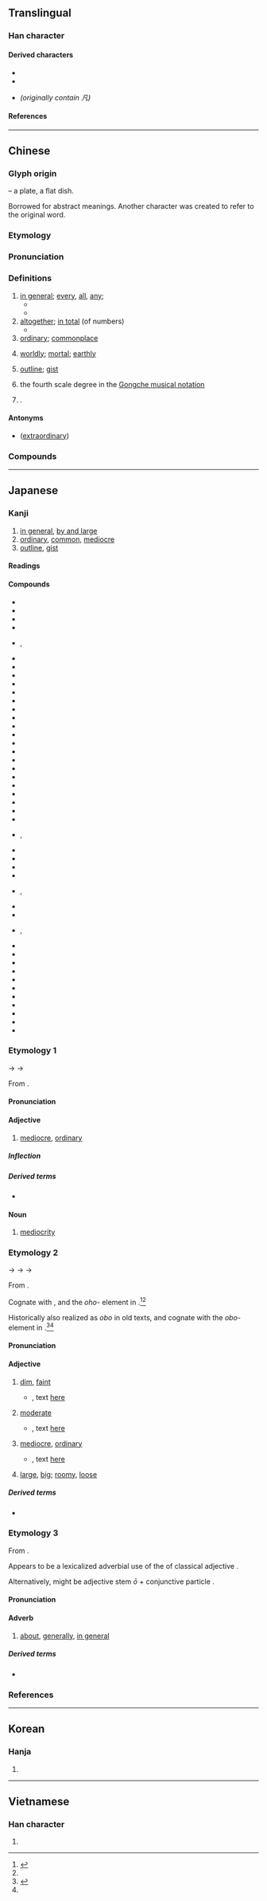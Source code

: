 {{also|几|凢|𠁽|丸|𠔼}}
{{character info}}
==Translingual==
{{stroke order}}

===Han character===
{{Han char|rn=16|rad=几|as=01|sn=3|four=77210|canj=HNI|ids=⿵几丶}}

====Derived characters====
* {{l|mul|[[𠆩]], [[𪞖]], [[㕨]], [[𪢵]], [[𫰉]], [[𭒺]], [[帆]], [[𫶿]], [[忛]], [[汎]], [[䏎]], [[杋]], [[𬂢]], [[𤆘]], [[𤖫]], [[𤜦]], [[㺬]], [[𤬨]], [[𡴉]], [[𥃵]], [[矾]], [[𬗄]], [[舤]], [[舧]], [[䖠]], [[訉]], [[𨈔]], [[軓]], [[𨟱]], [[釩]]([[钒]]), [[𨥵]], [[𠙜]], [[𩖛]], [[𩚑]], [[䭵]], [[𣔗]], [[𢔫]], [[骪]], [[𠔮]], [[𠥷]], [[𬹐]], [[𣋰]], [[𨙮]], [[𩾨]]}}
* {{l|mul|[[𪜠]], [[㞩]], [[竼]], [[芃]], [[𠘻]], [[𭴄]], [[𭃓]], [[𠫨]], [[梵]], [[𤈺]], [[𫷵]], [[𪎒]], [[𩬰]], [[䴟]], [[𠙩]], [[𠙮]], [[𠙱]], [[𮚝]]}}
* {{l|mul|[[風]], [[鳳]]}} ''(originally contain 凡)''

====References====
{{Han ref|kx=0134.020|dkj=01739|dj=0299.100|hdz=10276.030|uh=51E1}}

----

==Chinese==
{{zh-forms}}

===Glyph origin===
{{Han etym}}
{{liushu|p}} – a plate, a flat dish.

Borrowed for abstract meanings. Another character {{och-l|盤}} was created to refer to the original word.

===Etymology===
{{rfe|zh}}

===Pronunciation===
{{zh-pron
|m=fán
|c=faan4
|g=fan4
|h=pfs=fàm;gd=fam2
|j=fan1
|md=huàng
|mn=hoân/zz:hâm/tw:hoān
|mn-t=huang5/huam5/huang6/huam6
|mn-t_note=huang5/huam5 - "ordinary" (huang5 - Shantou, huam5 - Chaozhou); huang6/huam6 - “outline, every, altogether, surname” (huang6 - Shantou, huam6 - Chaozhou)
|w=3ve
|x=fan2
|mc=y
|oc=y
|ma=y
|cat=a,det,adv,pn
}}

===Definitions===
{{zh-hanzi}}

# [[in general]]; [[every]], [[all]], [[any]]; {{n-g|indicates that the statement applies generally, to all cases.}}
#* {{zh-x|凡 為 人子 之 禮：冬 溫 而 夏 凊{qìng}，昏 定 而 晨 省，在 醜夷 不 爭。|'''For all''' sons it is the rule: In winter, to warm [the bed for their parents], and to cool it in summer; in the evening, to adjust everything [for their repose], and to inquire [about their health] in the morning; and, when with their companions, not to quarrel.|ref=Liji}}
#* {{zh-x|凡 被 造 的，沒有 一樣 不是 藉著[着]{zhe} 他 造 的。|Without him was not '''any''' thing made that was made.|ref={{w2|zh|和合本|新標點和合本}} ([[w:Chinese Union Version|Chinese Union Version with New Punctuation]]), {{lang|zh|約翰福音}} (John) 1:3}}
# [[altogether]]; [[in total]] (of numbers)
#* {{zh-x|君 一 位，卿 一 位，大夫 一 位，上士 一 位，中士 一 位，下士 一 位，凡 六 等。| The Ruler again constituted one dignity; the Chief Minister one; the Great Officers one; the Scholars of the First Class one; those of the Middle Class one; and those of the Lowest Class one - '''altogether''' six degrees of dignity.|ref=Mencius}}
# [[ordinary]]; [[commonplace]]
#: {{zh-x|非凡|extraordinary}}
#: {{zh-x|凡人|common people}}
# [[worldly]]; [[mortal]]; [[earthly]]
# {{lb|zh|literary}} [[outline]]; [[gist]]
# {{lb|zh|music}} the fourth scale degree in the [[w:Gongche_notation|Gongche musical notation]]
# {{surname|zh|nodot=1}}.

====Antonyms====
* {{sense|ordinary}} {{l|zh|偉}} ([[extraordinary]])

===Compounds===
{{zh-der|凡知|不平凡|凡材|凡火|凡士林|凡俗|思凡|凡爾賽宮|凡是|不同凡響|凡語|凡作|凡品|凡庸|器宇不凡|凡夫俗子|凡心|凡夫|大凡|凡間|凡目|凡人|凡愚|得意非凡|凡才|一表非凡|凡眼|平凡|下凡|伊凡諾夫|入聖超凡|不知凡幾|凡事|丰標不凡|凡胎濁骨|凡胎俗骨|凡童|凡夫肉眼|塵凡|但凡|凡百|凡立司|不凡|單調平凡|凡近|凡骨|凡爾賽|凡爾|凡民|凡例|凡桃俗李|濁骨凡胎|眼肉胎凡|楚楚不凡|發凡舉例|發凡|濁質凡姿|超凡出世|自命不凡|革凡成聖|自負不凡|舉例發凡|臨凡|素門凡流|超凡入聖|肉眼凡夫|肉眼凡胎|舉止不凡|超凡|革凡登聖|非凡氣魄|非凡|諸凡順遂|降凡|舉凡|骨格不凡|身手不凡|身價非凡|凡勢:hoān-sè;Min Nan}}

{{zh-cat|Elementary}}

----

==Japanese==

===Kanji===
{{ja-kanji|grade=c|rs=几01}}

# [[in general]], [[by and large]]
# [[ordinary]], [[common]], [[mediocre]]
# [[outline]], [[gist]]

====Readings====
{{ja-readings
|goon=ぼん<ぼん<ぼむ
|kanon=はん<はん<はむ
|kun=おお-<おほ-, おおし-<おほし-, おおよそ-<おほよそ-, およ-そ, すべ-て
|nanori=おおち<おほち, おし, ただし, ちか, つね, なみ, ひろし
}}

====Compounds====
{{der-top3|Compounds}}
* {{ja-r|凡%凡|ぼん%ぼん}}
* {{ja-r|凡%界|ぼん%かい}}
* {{ja-r|凡%眼|ぼん%がん}}
* {{ja-r|凡%器|ぼん%き}}
* {{ja-r|凡%境|ぼん%きょう}}, {{ja-r|凡%境|ぼん%けい}}
* {{ja-r|凡%近|ぼん%きん}}
* {{ja-r|凡%愚|ぼん%ぐ}}
* {{ja-r|凡%下|ぼん%げ}}
* {{ja-r|凡%骨|ぼん%こつ}}
* {{ja-r|凡%才|ぼん%さい}}
* {{ja-r|凡%作|ぼん%さく}}
* {{ja-r|凡%策|ぼん%さく}}
* {{ja-r|凡%失|ぼん%しつ}}
* {{ja-r|凡%主|ぼん%しゅ}}
* {{ja-r|凡%手|ぼん%しゅ}}
* {{ja-r|凡%庶|ぼん%しょ}}
* {{ja-r|凡%書|ぼん%しょ}}
* {{ja-r|凡%小|ぼん%しょう}}
* {{ja-r|凡%常|ぼん%じょう}}
* {{ja-r|凡%情|ぼん%じょう}}
* {{ja-r|凡%将|ぼん%しょう}}
* {{ja-r|凡%聖|ぼん%しょう}}
* {{ja-r|凡%人|ぼん%じん}}
* {{ja-r|凡%身|ぼん%しん}}
* {{ja-r|凡%戦|ぼん%せん}}
* {{ja-r|凡%僧|ぼん%そう}}, {{ja-r|凡%僧|ぼん%ぞう}}
* {{ja-r|凡%走|ぼん%そう}}
* {{ja-r|凡%俗|ぼん%ぞく}}
* {{ja-r|凡%打|ぼん%だ}}
* {{ja-r|凡%退|ぼん%たい}}
* {{ja-r|凡%知|ぼん%ち|rom=-}}, {{ja-r|凡%智|ぼん%ち}}
* {{ja-r|凡%人|ぼん%にん}}
* {{ja-r|凡%百|ぼん%ぴゃく}}
* {{ja-r|凡%夫|ぼん%ぷ}}, {{ja-r|凡%夫|ぼん%ぶ}}
* {{ja-r|凡%庸|ぼん%よう}}
* {{ja-r|凡%流|ぼん%りゅう}}
* {{ja-r|凡%慮|ぼん%りょ}}
* {{ja-r|凡%百|はん%ぴゃく}}
* {{ja-r|凡%例|はん%れい}}
* {{ja-r|退%凡%下%乗|だい%ぼん%げ%じょう}}
* {{ja-r|常%凡|じょう%ぼん}}
* {{ja-r|超%凡|ちょう%ぼん}}
* {{ja-r|非%凡|ひ%ぼん}}
* {{ja-r|平%凡|へい%ぼん}}
* {{ja-r|大%凡|おお%よそ}}
{{der-bottom}}

===Etymology 1===
{{ja-kanjitab|yomi=goon|ぼん|alt=凢:rare}}

{{IPAfont|*/bɨəm/}} → {{IPAchar|/bomʉ/}} → {{IPAchar|/boɴ/}}

From {{der|ja|ltc|sort=ほん'|-}} {{ltc-l|凡}}.

====Pronunciation====
{{ja-pron|ぼん|acc=1|acc_ref=DJR}}

====Adjective====
{{ja-adj|infl=na|ぼん}}

# [[mediocre]], [[ordinary]]
#: {{ant|ja|非凡|tr=hibon}}

=====Inflection=====
{{ja-na|ぼん}}

=====Derived terms=====
* {{ja-r|凡ミス|ぼん ミス}}

====Noun====
{{ja-noun|ぼん}}

# [[mediocrity]]
#: {{ant|ja|非凡|tr=hibon}}

===Etymology 2===
{{ja-kanjitab|yomi=k|おお}}

{{IPAchar|/opo/}} → {{IPAchar|/ofo/}} → {{IPAchar|/oho/}} → {{IPAchar|/oː/}}

From {{inh|ja|ojp|sort=おお|-}}.

Cognate with {{m|ja|大|tr=ō||[[great]], [[large]]}}, and the ''oho-'' element in {{ja-r|おほほし||unclear, indistinct; depressed, gloomy; stupid, imbecilic}}.<ref name="KDJ">{{R:Kokugo Dai Jiten}}</ref><ref name="DJR"/>

Historically also realized as ''obo'' in old texts, and cognate with the ''obo-'' element in {{m|ja|朧||tr=oboro|hazy, vague, dim, indistinct}}.<ref name="KDJ">{{R:Kokugo Dai Jiten}}</ref><ref name="DJR"/>

====Pronunciation====
{{ja-pron|おお}}

====Adjective====
{{ja-adj|infl=nari|おお|hhira=おほ}}

# {{lb|ja|archaic|sort=おお}} [[dim]], [[faint]]
#* {{RQ:Manyoshu|2|219}}, text [http://jti.lib.virginia.edu/japanese/manyoshu/Man2Yos.html#219 here]
#*: {{ja-usex|m=天%數 凡津%子之 相%日 '''於保'''尓%見%敷%者 今%叙%悔|m_kana=そら%かぞふ おほつの%こが あひし%ひに '''おほ'''に%み%しか%ば いま%ぞ%くやしき|[[空数う|空数ふ]]大%津の子が逢ひし日に'''おぼ'''に見しかば今ぞ悔しき|そらかぞふ おほ%つ の こが  あひし ひ に '''おぼ'''に みしかば いま ぞ くやしき|rom=sora kazou Ōtsu no ko ga aishi hi ni '''obo'''ni mishikaba ima zo kuyashiki|sort=おお}}
#: {{syn|ja|仄か|tr=honoka}}
# {{lb|ja|archaic|sort=おお}} [[moderate]]
#* {{RQ:Manyoshu|14|3535}}, text [http://jti.lib.virginia.edu/japanese/manyoshu/Man14Yo.html#3535 here]
#*: {{ja-usex|m=於能我乎遠 '''於保'''尓奈於毛比曽 尓波尓多知 恵麻須我可良尓 古麻尓安布毛能乎|m_kana=おのがをを '''おほ'''になおもひそ にはにたち ゑますがからに こまにあふものを|己が命を'''おほ'''にな思ひそ庭に立ち笑ますがからに駒に逢ふものを|おのが を を '''おほ'''に な おもひ そ には に たち ゑます が から に こま に あふ もの を|rom=onoga o o '''ō'''ni na omoi so niwa ni tachi emasu ga kara ni koma ni au mono o}}
#: {{syn|ja|いい加減|tr=iikagen}}
# {{lb|ja|archaic|sort=おお}} [[mediocre]], [[ordinary]]
#* {{RQ:Manyoshu|6|965}}, text [http://jti.lib.virginia.edu/japanese/manyoshu/Man6Yos.html#965 here]
#*: {{ja-usex|m='''凡'''有%者 左毛右毛将為乎 恐%跡 振痛袖%乎 忍%而%有%香聞|m_kana='''おほ'''なら%ば かもかもせむを かしこみ%と ふりたきそで%を しのび%て%ある%かも|'''おほ'''ならば[[かもかも]]せむを畏みと振りたき袖を忍びてあるかも|'''おほ'''ならば か も か も せむ を かしこみ と ふりたき そで を しのびて ある か も|rom='''ō'''naraba ka mo ka mo semu o kashikomi to furitaki sode o shinobite aru ka mo}}
#: {{syn|ja|普通|tr=futsū|平凡|tr2=heibon}}
# {{lb|ja|archaic|sort=おお}} {{ja-def|大}} [[large]], [[big]]; [[roomy]], [[loose]]

=====Derived terms=====
* {{ja-r|朧|おぼろ|[[hazy]]}}

===Etymology 3===
{{ja-kanjitab|yomi=k|おおし}}

From {{inh|ja|ojp|sort=おおし|-}}.

Appears to be a lexicalized adverbial use of the {{m|ja|終止形||tr=shūshikei|terminal form}} of classical adjective {{m|ja|多し||tr=ōshi|many|pos=modern {{m|ja|多い|tr=ōi}}, same ''opo'' → ''ofo'' → ''oho'' → ''ō'' root}}.

Alternatively, might be adjective stem ''ō'' + conjunctive particle {{ja-r|し}}.

====Pronunciation====
{{ja-pron|おおし}}

====Adverb====
{{ja-pos|adverb|おおし|hhira=おほし}}

# [[about]], [[generally]], [[in general]]
#: {{syn|ja|凡そ|tr=oyoso|大体|tr2=daitai}}

=====Derived terms=====
* {{ja-r|凡%河%内|^おおし%こ%うち|pos=a surname}}

===References===
<references/>

----

==Korean==

===Hanja===
{{ko-hanja|무릇|범}}

# {{rfdef|ko|sort=几01}}

----

==Vietnamese==

===Han character===
{{vi-readings|rs=几01|reading=phàm}}

# {{rfdef|vi|sort=几01}}

{{cln|vi|Han tu}}